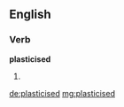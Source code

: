 ==English==

===Verb===
'''plasticised'''

# {{past of|[[plasticise]]}}

[[de:plasticised]]
[[mg:plasticised]]